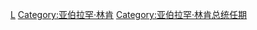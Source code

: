 [[Category:美国总统内阁|L]]
[[Category:亚伯拉罕·林肯|Category:亚伯拉罕·林肯]]
[[Category:亚伯拉罕·林肯总统任期|Category:亚伯拉罕·林肯总统任期]]